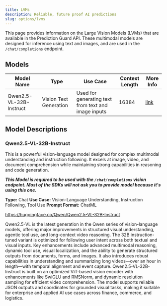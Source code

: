```yaml
---
title: LVMs
description: Reliable, future proof AI predictions
slug: options/lvms
---
```


This page provides information on the Large Vision Models (LVMs) that are available in the Prediction Guard API.
These multimodal models are designed for inference using text and images, and are used in the `/chat/completions` endpoint.

## Models

| Model Name                        | Type                    | Use Case                                               | Context Length  | More Info                              |
| --------------------------------- | ----------------------- | ------------------------------------------------------ | --------------- | -------------------------------------- |
| Qwen2.5-VL-32B-Instruct                   | Vision Text Generation  | Used for generating text from text and image inputs    | 16384            | [link](/options/lvms#qwen25-vl-32b-instruct) |

## Model Descriptions

### Qwen2.5-VL-32B-Instruct

This is a powerful vision-language model designed for complex multimodal understanding and instruction following. It excels at image, video, and document comprehension while maintaining strong capabilities in reasoning and code generation.

_**This Model is required to be used with the `/chat/completions` vision endpoint.
Most of the SDKs will not ask you to provide model because it's using this one.**_

**Type:** Chat
**Use Case:** Vision-Language Understanding, Instruction Following, Tool Use
**Prompt Format:** ChatML

https://huggingface.co/Qwen/Qwen2.5-VL-32B-Instruct

Qwen2.5-VL is the latest generation in the Qwen series of vision-language models, offering major improvements in structured visual understanding, agentic tool use, and long-context video reasoning. The 32B instruction-tuned variant is optimized for following user intent across both textual and visual inputs.
Key enhancements include advanced multimodal reasoning, dynamic tool use, visual localization, and the ability to generate structured outputs from documents, forms, and images. It also introduces robust capabilities in understanding and summarizing long videos—over an hour in length—with temporal alignment and event capture.
Qwen2.5-VL-32B-Instruct is built on an optimized ViT-based vision encoder with enhancements like SwiGLU and RMSNorm, and dynamic resolution sampling for efficient video comprehension. The model supports reliable JSON outputs and coordinates for grounded visual tasks, making it suitable for enterprise and applied AI use cases across finance, commerce, and logistics.
